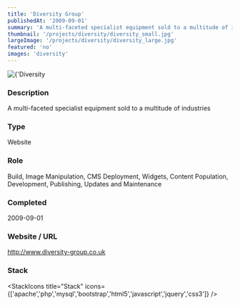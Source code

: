 ```yaml
---
title: 'Diversity Group'
publishedAt: '2009-09-01'
summary: 'A multi-faceted specialist equipment sold to a multitude of industries'
thumbnail: '/projects/diversity/diversity_small.jpg'
largeImage: '/projects/diversity/diversity_large.jpg'
featured: 'no'
images: 'diversity'
---
```


<div className="relative w-full h-[400px] sm:h-[600px] md:h-[760px] lg:h-[920px]">
  <Image
    alt={'Diversity Group'}
    src={'/projects/diversity/diversity.jpg'}
    sizes="(max-width: 640px) 100%, 100%"
    fill={true}
    priority
    style={{
      objectFit: 'contain'
    }}
  />
</div>

### Description

A multi-faceted specialist equipment sold to a multitude of industries


### Type

Website

### Role

Build, Image Manipulation, CMS Deployment, Widgets, Content Population, Development, Publishing, Updates and Maintenance

### Completed
2009-09-01

### Website / URL
http://www.diversity-group.co.uk


### Stack

<StackIcons
  title="Stack"
  icons={['apache','php','mysql','bootstrap','html5','javascript','jquery','css3']}
  />
